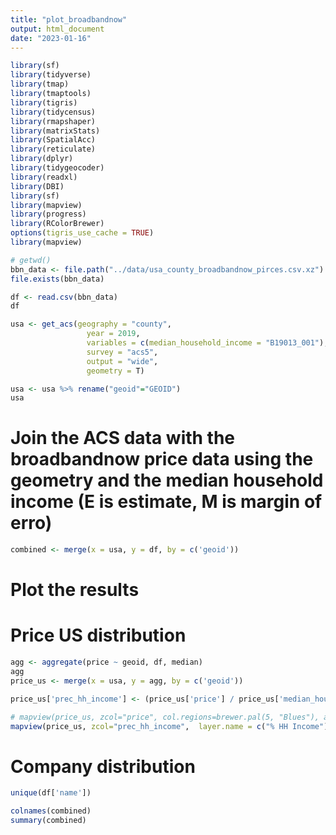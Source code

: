 ```yaml
---
title: "plot_broadbandnow"
output: html_document
date: "2023-01-16"
---
```


```r
library(sf)
library(tidyverse)
library(tmap)
library(tmaptools)
library(tigris)
library(tidycensus)
library(rmapshaper)
library(matrixStats)
library(SpatialAcc)
library(reticulate)
library(dplyr)
library(tidygeocoder)
library(readxl)
library(DBI)
library(sf)
library(mapview)
library(progress)
library(RColorBrewer)
options(tigris_use_cache = TRUE)
library(mapview)
```

```r
# getwd()
bbn_data <- file.path("../data/usa_county_broadbandnow_pirces.csv.xz")
file.exists(bbn_data)

df <- read.csv(bbn_data)
df
```
```r
usa <- get_acs(geography = "county",
                 year = 2019,
                 variables = c(median_household_income = "B19013_001"),
                 survey = "acs5",
                 output = "wide",
                 geometry = T) 

usa <- usa %>% rename("geoid"="GEOID")
usa
```

# Join the ACS data with the broadbandnow price data using the geometry and the median household income (E is estimate, M is margin of erro)

```r
combined <- merge(x = usa, y = df, by = c('geoid'))
```

# Plot the results
# Price US distribution
```r
agg <- aggregate(price ~ geoid, df, median)
agg
price_us <- merge(x = usa, y = agg, by = c('geoid'))

price_us['prec_hh_income'] <- (price_us['price'] / price_us['median_household_incomeE'])*100

# mapview(price_us, zcol="price", col.regions=brewer.pal(5, "Blues"), at = seq(0, 100, 10),  layer.name = c("Median Broadbandnow Prices"))
mapview(price_us, zcol="prec_hh_income",  layer.name = c("% HH Income"))
```





# Company distribution
```r
unique(df['name'])
```



```r
colnames(combined)
summary(combined)
```

